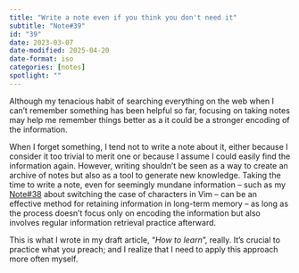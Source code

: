 ```yaml
---
title: "Write a note even if you think you don't need it"
subtitle: "Note#39"
id: "39"
date: 2023-03-07
date-modified: 2025-04-20
date-format: iso
categories: [notes]
spotlight: ""
---
```

Although my tenacious habit of searching everything on the web when I can't remember something has been helpful so far, focusing on taking notes may help me remember things better as a it could be a stronger encoding of the information.

When I forget something, I tend not to write a note about it, either because I consider it too trivial to merit one or because I assume I could easily find the information again. However, writing shouldn't be seen as a way to create an archive of notes but also as a tool to generate new knowledge. Taking the time to write a note, even for seemingly mundane information – such as my [Note#38](/notes/38/) about switching the case of characters in Vim – can be an effective method for retaining information in long-term memory – as long as the process doesn't focus only on encoding the information but also involves regular information retrieval practice afterward.

This is what I wrote in my draft article, "*How to learn*", really. It's crucial to practice what you preach; and I realize that I need to apply this approach more often myself.
